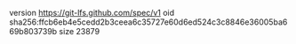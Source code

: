 version https://git-lfs.github.com/spec/v1
oid sha256:ffcb6eb4e5cedd2b3ceea6c35727e60d6ed524c3c8846e36005ba669b803739b
size 23879
